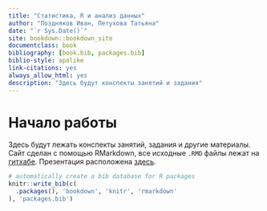 ```yaml
--- 
title: "Статистика, R и анализ данных"
author: "Поздняков Иван, Петухова Татьяна"
date: "`r Sys.Date()`"
site: bookdown::bookdown_site
documentclass: book
bibliography: [book.bib, packages.bib]
biblio-style: apalike
link-citations: yes
always_allow_html: yes
description: "Здесь будут конспекты занятий и задания"
---
```


# Начало работы 

Здесь будут лежать конспекты занятий, задания и другие материалы. Сайт сделан с помощью RMarkdown, все исходные `.RMD` файлы лежат на [гитхабе](https://github.com/Pozdniakov/stats). Презентация расположена [здесь](http://rpubs.com/Pozdniakov/495713).

```r
# automatically create a bib database for R packages
knitr::write_bib(c(
  .packages(), 'bookdown', 'knitr', 'rmarkdown'
), 'packages.bib')
```
